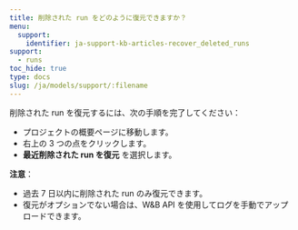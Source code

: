 ```yaml
---
title: 削除された run をどのように復元できますか？
menu:
  support:
    identifier: ja-support-kb-articles-recover_deleted_runs
support:
  - runs
toc_hide: true
type: docs
slug: /ja/models/support/:filename
---
```

削除された run を復元するには、次の手順を完了してください：

- プロジェクトの概要ページに移動します。
- 右上の 3 つの点をクリックします。
- **最近削除された run を復元** を選択します。

**注意**：
- 過去 7 日以内に削除された run のみ復元できます。
- 復元がオプションでない場合は、W&B API を使用してログを手動でアップロードできます。
